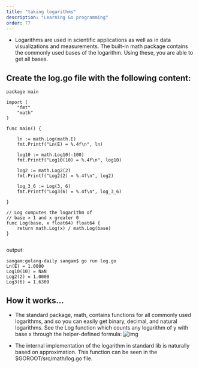 ```yaml
---
title: "taking logarithms"
description: "Learning Go programming"
order: 77
---
```




- Logarithms are used in scientific applications as well as in data visualizations and measurements. 
The built-in math package contains the commonly used bases of the logarithm. Using these, you are able to get all bases.

## Create the log.go file with the following content:
```
package main

import (
	"fmt"
	"math"
)

func main() {

	ln := math.Log(math.E)
	fmt.Printf("Ln(E) = %.4f\n", ln)

	log10 := math.Log10(-100)
	fmt.Printf("Log10(10) = %.4f\n", log10)

	log2 := math.Log2(2)
	fmt.Printf("Log2(2) = %.4f\n", log2)

	log_3_6 := Log(3, 6)
	fmt.Printf("Log3(6) = %.4f\n", log_3_6)

}

// Log computes the logarithm of
// base > 1 and x greater 0
func Log(base, x float64) float64 {
	return math.Log(x) / math.Log(base)
}


```
output:
```
sangam:golang-daily sangam$ go run log.go 
Ln(E) = 1.0000
Log10(10) = NaN
Log2(2) = 1.0000
Log3(6) = 1.6309
```
## How it works...
- The standard package, math, contains functions for all commonly used logarithms,
and so you can easily get binary, decimal, and natural logarithms. See the Log function which counts any 
logarithm of y with base x through the helper-defined formula:
![img](https://raw.githubusercontent.com/collabnix/gopherlabs/master/img/log.jpg)

- The internal implementation of the logarithm in standard lib is naturally based on approximation.
This function can be seen in the $GOROOT/src/math/log.go file.

